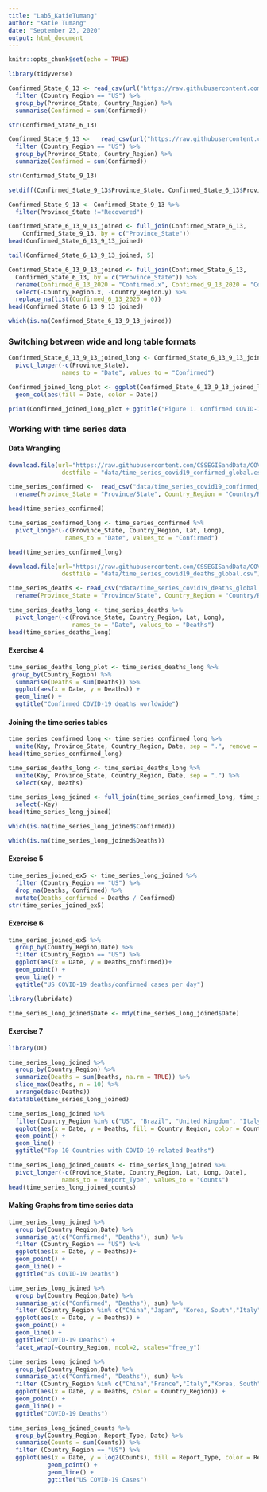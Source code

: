 ```yaml
---
title: "Lab5_KatieTumang"
author: "Katie Tumang"
date: "September 23, 2020"
output: html_document
---
```


```r
knitr::opts_chunk$set(echo = TRUE)
```

```r
library(tidyverse)
```

```r
Confirmed_State_6_13 <- read_csv(url("https://raw.githubusercontent.com/CSSEGISandData/COVID-19/master/csse_covid_19_data/csse_covid_19_daily_reports/06-13-2020.csv")) %>%
  filter (Country_Region == "US") %>% 
  group_by(Province_State, Country_Region) %>% 
  summarise(Confirmed = sum(Confirmed)) 
```


```r
str(Confirmed_State_6_13)
```

```r
Confirmed_State_9_13 <-   read_csv(url("https://raw.githubusercontent.com/CSSEGISandData/COVID-19/master/csse_covid_19_data/csse_covid_19_daily_reports/09-13-2020.csv")) %>% 
  filter (Country_Region == "US") %>% 
  group_by(Province_State, Country_Region) %>% 
  summarize(Confirmed = sum(Confirmed))
```

```r
str(Confirmed_State_9_13)
```

```r
setdiff(Confirmed_State_9_13$Province_State, Confirmed_State_6_13$Province_State)
```

```r
Confirmed_State_9_13 <- Confirmed_State_9_13 %>% 
  filter(Province_State !="Recovered")
```

```r
Confirmed_State_6_13_9_13_joined <- full_join(Confirmed_State_6_13,
    Confirmed_State_9_13, by = c("Province_State"))
head(Confirmed_State_6_13_9_13_joined)
```


```r
tail(Confirmed_State_6_13_9_13_joined, 5)
```

```r
Confirmed_State_6_13_9_13_joined <- full_join(Confirmed_State_6_13,
  Confirmed_State_6_13, by = c("Province_State")) %>% 
  rename(Confirmed_6_13_2020 = "Confirmed.x", Confirmed_9_13_2020 = "Confirmed.y") %>%
  select(-Country_Region.x, -Country_Region.y) %>% 
  replace_na(list(Confirmed_6_13_2020 = 0))
head(Confirmed_State_6_13_9_13_joined)
```

```r
which(is.na(Confirmed_State_6_13_9_13_joined))
```

### Switching between wide and long table formats

```r
Confirmed_State_6_13_9_13_joined_long <- Confirmed_State_6_13_9_13_joined %>% 
  pivot_longer(-c(Province_State),
               names_to = "Date", values_to = "Confirmed")
```

```r
Confirmed_joined_long_plot <- ggplot(Confirmed_State_6_13_9_13_joined_long, aes(x = Confirmed, y = Province_State)) +
  geom_col(aes(fill = Date, color = Date))
```

```r
print(Confirmed_joined_long_plot + ggtitle("Figure 1. Confirmed COVID-19 cases in the US") + labs(y="Province/state", x = "Confirmed cases"))
```


### Working with time series data
#### Data Wrangling

```r
download.file(url="https://raw.githubusercontent.com/CSSEGISandData/COVID-19/master/csse_covid_19_data/csse_covid_19_time_series/time_series_covid19_confirmed_global.csv", 
               destfile = "data/time_series_covid19_confirmed_global.csv")
```

```r
time_series_confirmed <-  read_csv("data/time_series_covid19_confirmed_global.csv")%>%
  rename(Province_State = "Province/State", Country_Region = "Country/Region")
```

```r
head(time_series_confirmed)
```

```r
time_series_confirmed_long <- time_series_confirmed %>%
  pivot_longer(-c(Province_State, Country_Region, Lat, Long),
                names_to = "Date", values_to = "Confirmed")
```

```r
head(time_series_confirmed_long)
```

```r
download.file(url="https://raw.githubusercontent.com/CSSEGISandData/COVID-19/master/csse_covid_19_data/csse_covid_19_time_series/time_series_covid19_deaths_global.csv", 
               destfile = "data/time_series_covid19_deaths_global.csv")
```

```r
time_series_deaths <- read_csv("data/time_series_covid19_deaths_global.csv") %>%
  rename(Province_State = "Province/State", Country_Region = "Country/Region")
```

```r
time_series_deaths_long <- time_series_deaths %>% 
  pivot_longer(-c(Province_State, Country_Region, Lat, Long),
                  names_to = "Date", values_to = "Deaths")
head(time_series_deaths_long)
```

#### Exercise 4

```r
time_series_deaths_long_plot <- time_series_deaths_long %>% 
 group_by(Country_Region) %>% 
  summarise(Deaths = sum(Deaths)) %>%
  ggplot(aes(x = Date, y = Deaths)) +
  geom_line() +
  ggtitle("Confirmed COVID-19 deaths worldwide")
```

#### Joining the time series tables

```r
time_series_confirmed_long <- time_series_confirmed_long %>% 
  unite(Key, Province_State, Country_Region, Date, sep = ".", remove = FALSE)
head(time_series_confirmed_long)
```

```r
time_series_deaths_long <- time_series_deaths_long %>% 
  unite(Key, Province_State, Country_Region, Date, sep = ".") %>% 
  select(Key, Deaths)
```

```r
time_series_long_joined <- full_join(time_series_confirmed_long, time_series_deaths_long, by = c("Key")) %>% 
  select(-Key)
head(time_series_long_joined)
```

```r
which(is.na(time_series_long_joined$Confirmed))
```

```r
which(is.na(time_series_long_joined$Deaths))
```

#### Exercise 5

```r
time_series_joined_ex5 <- time_series_long_joined %>% 
  filter (Country_Region == "US") %>% 
  drop_na(Deaths, Confirmed) %>% 
  mutate(Deaths_confirmed = Deaths / Confirmed)
str(time_series_joined_ex5)
```

#### Exercise 6

```r
time_series_joined_ex5 %>% 
  group_by(Country_Region,Date) %>% 
  filter (Country_Region == "US") %>% 
  ggplot(aes(x = Date, y = Deaths_confirmed))+
  geom_point() +
  geom_line() +
  ggtitle("US COVID-19 deaths/confirmed cases per day")
```

```r
library(lubridate)
```

```r
time_series_long_joined$Date <- mdy(time_series_long_joined$Date)
```

#### Exercise 7

```r
library(DT)
```

```r
time_series_long_joined %>% 
  group_by(Country_Region) %>% 
  summarize(Deaths = sum(Deaths, na.rm = TRUE)) %>% 
  slice_max(Deaths, n = 10) %>% 
  arrange(desc(Deaths))
datatable(time_series_long_joined)
```

```r
time_series_long_joined %>% 
  filter(Country_Region %in% c("US", "Brazil", "United Kingdom", "Italy", "Mexico", "France", "Spain", "India", "Iran", "Peru")) %>%
  ggplot(aes(x = Date, y = Deaths, fill = Country_Region, color = Country_Region)) +
  geom_point() +
  geom_line() +
  ggtitle("Top 10 Countries with COVID-19-related Deaths")
```


```r
time_series_long_joined_counts <- time_series_long_joined %>% 
  pivot_longer(-c(Province_State, Country_Region, Lat, Long, Date),
               names_to = "Report_Type", values_to = "Counts")
head(time_series_long_joined_counts)
```

#### Making Graphs from time series data

```r
time_series_long_joined %>% 
  group_by(Country_Region,Date) %>% 
  summarise_at(c("Confirmed", "Deaths"), sum) %>% 
  filter (Country_Region == "US") %>% 
  ggplot(aes(x = Date, y = Deaths))+
  geom_point() +
  geom_line() +
  ggtitle("US COVID-19 Deaths")
```

```r
time_series_long_joined %>% 
  group_by(Country_Region,Date) %>% 
  summarise_at(c("Confirmed", "Deaths"), sum) %>%
  filter (Country_Region %in% c("China","Japan", "Korea, South","Italy","Spain","US")) %>% 
  ggplot(aes(x = Date, y = Deaths)) +
  geom_point() +
  geom_line() +
  ggtitle("COVID-19 Deaths") +
  facet_wrap(~Country_Region, ncol=2, scales="free_y")
```

```r
time_series_long_joined %>% 
  group_by(Country_Region,Date) %>% 
  summarise_at(c("Confirmed", "Deaths"), sum) %>% 
  filter (Country_Region %in% c("China","France","Italy","Korea, South","US")) %>% 
  ggplot(aes(x = Date, y = Deaths, color = Country_Region)) +
  geom_point() +
  geom_line() +
  ggtitle("COVID-19 Deaths")
```

```r
time_series_long_joined_counts %>% 
  group_by(Country_Region, Report_Type, Date) %>% 
  summarise(Counts = sum(Counts)) %>% 
  filter (Country_Region == "US") %>% 
  ggplot(aes(x = Date, y = log2(Counts), fill = Report_Type, color = Report_Type)) +
           geom_point() +
           geom_line() +
           ggtitle("US COVID-19 Cases")
```
